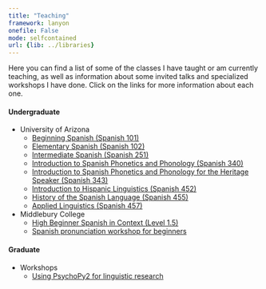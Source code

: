 ```yaml
---
title: "Teaching"
framework: lanyon
onefile: False
mode: selfcontained
url: {lib: ../libraries}
---
```



Here you can find a list of some of the classes I have taught or am currently teaching, as well as information about some invited talks and specialized workshops I have done. Click on the links for more information about each one.

#### Undergraduate

- University of Arizona
    - [Beginning Spanish (Spanish 101)][101]  
    - [Elementary Spanish (Spanish 102)][102]  
    - [Intermediate Spanish (Spanish 251)][251]  
    - [Introduction to Spanish Phonetics and Phonology (Spanish 340)][340]  
    - [Introduction to Spanish Phonetics and Phonology for the Heritage Speaker (Spanish 343)][343]  
    - [Introduction to Hispanic Linguistics (Spanish 452)][452]  
    - [History of the Spanish Language (Spanish 455)][455]  
    - [Applied Linguistics (Spanish 457)][457]  
- Middlebury College
    - [High Beginner Spanish in Context (Level 1.5)][1.5]
    - [Spanish pronunciation workshop for beginners][clinica]

#### Graduate

- Workshops
    - [Using PsychoPy2 for linguistic research][psychopy]

</br>

[101]: span_101/index.html
[102]: span_102/index.html
[251]: span_251/index.html
[340]: span_340/index.html
[343]: span_343/index.html
[452]: span_452/index.html
[455]: span_455/index.html
[457]: span_457/index.html
[1.5]: span_3151/index.html
[clinica]: span_clinica/index.html
[psychopy]: psychopy/index.html
